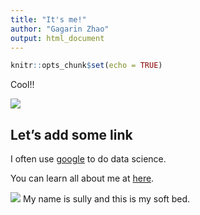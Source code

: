 ```yaml
---
title: "It's me!"
author: "Gagarin Zhao"
output: html_document
---
```


```r
knitr::opts_chunk$set(echo = TRUE)
```

Cool!!

![](https://media1.tenor.com/images/45e529c116a1758fd09bdb27e2172eca/tenor.gif?itemid=11674749)

## Let's add some link

I often use [google](http://www.google.com) to do data science.

You can learn all about me at [here](about.html).

![](IMG_6359.jpeg)
My name is sully and this is my soft bed.